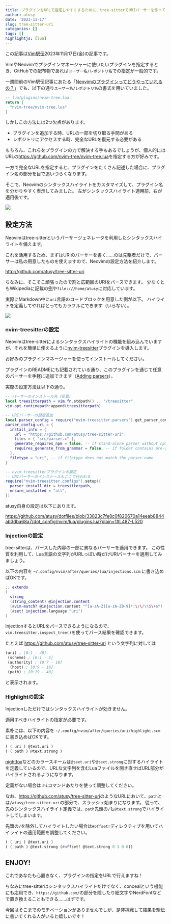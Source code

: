 ```yaml
---
title: プラグインをURLで指定しやすくするために、tree-sitterでURIパーサーを作ってNeovimを彩ってみた
author: atusy
date: '2023-11-17'
slug: tree-sitter-uri
categories: []
tags: []
highlightjs: [lua]
---
```


この記事は[Vim駅伝](https://vim-jp.org/ekiden/)2023年11月17日(金)の記事です。

VimやNeovimでプラグインマネージャーに使いたいプラグインを指定するとき、GitHubでの配布物であれば`ユーザー名/レポジトリ名`での指定が一般的です。

一週間前のVim駅伝記事にあたる「[Neovimのプラグインってどうやっていれるの？](https://zenn.dev/vim_jp/articles/20231113vim_ekiden)」でも、以下の通り`ユーザー名/レポジトリ名`の書式を用いていました。

``` lua
-- lua/plugins/nvim-tree.lua
return {
  "nvim-tree/nvim-tree.lua"
}
```

しかしこの方法には2つ欠点があります。

- プラグインを追加する時、URLの一部を切り取る手間がある
- レポジトリにアクセスする時、完全なURLを復元する必要がある

もちろん、これらをプラグインの力で解決する手もあるでしょうが、個人的にはURLの<https://github.com/nvim-tree/nvim-tree.lua>を指定する方が好みです。

一方で完全なURLを指定すると、プラグインをたくさん記述した場合に、プラグイン名の部分を目で追いづらくなります。

そこで、Neovimのシンタックスハイライトをカスタマイズして、プラグイン名を分かりやすく表示してみました。
左がシンタックスハイライト適用前、右が適用後です。

![](images/uri-highlighted.png)

## 設定方法

Neovimはtree-sitterというパーサージェネレータを利用したシンタックスハイライトを備えます。

これを活用するため、まずはURIのパーサーを書く……のは先駆者だけで、パーサーは私の用意したものを使えますので、Neovimの設定方法を紹介します。

<http://github.com/atusy/tree-sitter-uri>

ちなみに、そこそこ頑張ったので割と広範囲のURIをパースできます。
少なくともWikipediaに記載の[例](https://en.wikipedia.org/wiki/Uniform_Resource_Identifier#Example_URIs)や`file:///home/atusy`に対応しています。

実際にMarkdown中に`uri`言語のコードブロックを用意した例が以下。
ハイライトを定義してやればとってもカラフルにできます（いらない）。

![](images/codeblock-uri.png)

### nvim-treesitterの設定

Neovimはtree-sitterによるシンタックスハイライトの機能を組み込んでいますが、それを簡単に使えるように[nvim-treesitter](https://github.com/nvim-treesitter/nvim-treesitter)プラグインを導入します。

お好みのプラグインマネージャーを使ってインストールしてください。

プラグインのREADMEにも記載されている通り、このプラグインを通じて任意のパーサーを手軽に追加できます（[Adding parsers](https://github.com/nvim-treesitter/nvim-treesitter#adding-parsers)）。

実際の設定方法は以下の通り。

``` lua
-- パーサーのインストール先（任意）
local treesitterpath = vim.fn.stdpath() .. "/treesitter"
vim.opt.runtimepath:append(treesitterpath)

-- URIパーサーの設定追加
local parser_config = require("nvim-treesitter.parsers").get_parser_configs()
parser_config.uri = {
  install_info = {
    url = "https://github.com/atusy/tree-sitter-uri",
    files = { "src/parser.c" },
    generate_requires_npm = false, -- if stand-alone parser without npm dependencies
    requires_generate_from_grammar = false, -- if folder contains pre-generated src/parser.c
  },
  filetype = "uri", -- if filetype does not match the parser name
}

-- nvim-treesitterプラグインの設定
-- URIパーサーのインストールもここで行われる
require("nvim-treesitter.configs").setup({
  parser_install_dir = treesitterpath,
  ensure_installed = "all",
})
```

atusy自身の設定は以下にあります。

<https://github.com/atusy/dotfiles/blob/33823c7fe8c0f820670a14eeab8844ab3dba68a7/dot_config/nvim/lua/plugins.lua?plain=1#L487-L520>

### Injectionの設定

tree-sitterは、パースした内容の一部に異なるパーサーを適用できます。
この性質を利用して、Lua言語の文字列がURLっぽい時だけURIパーサーを適用してみましょう。

以下の内容を `~/.config/nvim/after/queries/lua/injections.scm` に書き込めばOKです。

``` lua
;; extends
(
  string
  (string_content) @injection.content
  (#vim-match? @injection.content "^[a-zA-Z][a-zA-Z0-9]*:\/\/\\S\+$")
  (#set! injection.language "uri")
)
```

InjectionするとURLをパースできるようになるので、`vim.treesitter.inspect_tree()`を使ってパース結果を確認できます。

たとえば <https://github.com/atusy/tree-sitter-uri> という文字列に対しては

``` scm
(uri) ; [0:1 - 40]
 (scheme) ; [0:1 - 5]
 (authority) ; [0:7 - 18]
  (host) ; [0:9 - 18]
 (path) ; [0:19 - 40]
```

と表示されます。

### Highlightの設定

Injectionしただけではシンタックスハイライトが効きません。

適用すべきハイライトの指定が必要です。

素朴には、以下の内容を `~/.config/nvim/after/queries/uri/highlight.scm` に書き込めばOKです。

``` scm
( ( uri ) @text.uri )
( ( path ) @text.strong )
```

[nightfox](https://github.com/EdenEast/nightfox.nvim)などのカラースキームは`@text.uri`や`@text.strong`に対するハイライトを定義しているので、URLな文字列を含むLuaファイルを開き直せばURL部分がハイライトされるようになります。

定義がない場合は`:hi`コマンドあたりを使って調整してください。

なお、<https://github.com/atusy/tree-sitter-uri>のようなURLにおいて、`path`とは`/atusy/tree-sitter-uri`の部分で、スラッシュ始まりになります。
従って、先のシンタックスハイライト定義では、`path`先頭の`/`も`@text.strong`でハイライトしてしまいます。

先頭の`/`を除外してハイライトしたい場合は`#offset!`ディレクティブを用いてハイライトの適用範囲を調整してください。

``` scm
( ( uri ) @text.uri )
( ( path ) @text.strong (#offset! @text.strong 0 1 0 0))
```

## ENJOY!

これであなたも心置きなく、プラグインの指定をURLで行えますね！

ちなみにtree-sitterはシンタックスハイライトだけでなく、concealという機能にも応用でき、`https://github.com/`の部分を隠したり絵文字やNerdFontなどで置き換えることもできる……はずです。

今回はそこまでのモチベーションがありませんでしが、是非挑戦して結果を駅伝に書いてくれる人がいると嬉しいです！
